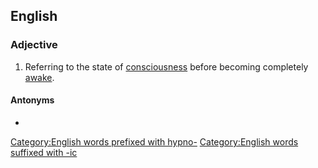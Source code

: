 ==English==

===Adjective===
{{en-adj|-}}

# Referring to the state of [[consciousness]] before becoming completely [[awake]].

====Antonyms====
* {{l|en|hypnagogic}}

[[Category:English words prefixed with hypno-]]
[[Category:English words suffixed with -ic]]